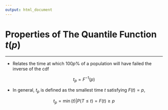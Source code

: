 ```yaml
---
output: html_document
---
```


# Properties of The Quantile Function $t(p)$

<hr/>

- Relates the time at which $100p\%$ of a population will have failed <focus>the inverse of the cdf</focus> 

$$t_{p}=F^{-1}(p)$$

- In general, $t_{p}$ is defined as the <red>smallest</red> time $t$ satisfying $F(t)=p$, 

$$t_{p}=\min(t)|P(T\le t)=F(t)\ge p$$ 
